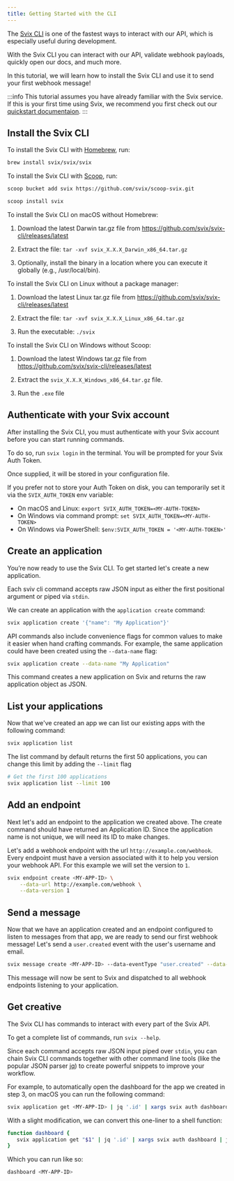```yaml
---
title: Getting Started with the CLI
---
```



The [Svix CLI](https://github.com/svix/svix-cli) is one of the fastest ways to interact with our API, which is especially useful during development.

With the Svix CLI you can interact with our API, validate webhook payloads, quickly open our docs, and much more.

In this tutorial, we will learn how to install the Svix CLI and use it to send your first webhook message!

:::info
This tutorial assumes you have already familiar with the Svix service. If this is your first time using Svix,
we recommend you first check out our [quickstart documentaion](https://docs.svix.com/overview).
:::

## Install the Svix CLI

<CLITabs>
<TabItem value="homebrew">

To install the Svix CLI with [Homebrew](https://homebrew.sh), run:



```sh
brew install svix/svix/svix
```
</TabItem>
<TabItem value="scoop">

To install the Svix CLI with [Scoop](https://scoop.sh/), run:


```sh
scoop bucket add svix https://github.com/svix/scoop-svix.git
```

```sh
scoop install svix
```

</TabItem>
<TabItem value="macos">

To install the Svix CLI on macOS without Homebrew:

1. Download the latest Darwin tar.gz file from <https://github.com/svix/svix-cli/releases/latest>

2. Extract the file: `tar -xvf svix_X.X.X_Darwin_x86_64.tar.gz`

2. Optionally, install the binary in a location where you can execute it globally (e.g., /usr/local/bin).

</TabItem>
<TabItem value="linux">

To install the Svix CLI on Linux without a package manager:

1. Download the latest Linux tar.gz file from <https://github.com/svix/svix-cli/releases/latest>

2. Extract the file: `tar -xvf svix_X.X.X_Linux_x86_64.tar.gz`

3. Run the executable: `./svix`

</TabItem>
<TabItem value="windows">

To install the Svix CLI on Windows without Scoop:

1. Download the latest Windows tar.gz file from <https://github.com/svix/svix-cli/releases/latest>

2. Extract the `svix_X.X.X_Windows_x86_64.tar.gz` file.

3. Run the `.exe` file

</TabItem>
</CLITabs>

## Authenticate with your Svix account

After installing the Svix CLI, you must authenticate with your Svix account before you can start running commands.

To do so, run `svix login` in the terminal. You will be prompted for your Svix Auth Token.

Once supplied, it will be stored in your configuration file.

If you prefer not to store your Auth Token on disk, you can temporarily set it via the `SVIX_AUTH_TOKEN` env variable:

 - On macOS and Linux: `export SVIX_AUTH_TOKEN=<MY-AUTH-TOKEN>`
 - On Windows via command prompt: `set SVIX_AUTH_TOKEN=<MY-AUTH-TOKEN>`
 - On Windows via PowerShell: `$env:SVIX_AUTH_TOKEN = '<MY-AUTH-TOKEN>'`

## Create an application

You’re now ready to use the Svix CLI. To get started let's create a new application.

Each sviv cli command accepts raw JSON input as either the first positional argument or piped via `stdin`.

We can create an application with the `application create` command:

```sh
svix application create '{"name": "My Application"}'
```

API commands also include convenience flags for common values to make it easier when hand crafting commands.
For example, the same application could have been created using the `--data-name` flag: 

```sh
svix application create --data-name "My Application"
```

This command creates a new application on Svix and returns the raw application object as JSON.

## List your applications

Now that we've created an app we can list our existing apps with the following command:

```sh
svix application list
```

The list command by default returns the first 50 applications, you can change this limit by adding the `--limit` flag

```sh
# Get the first 100 applications
svix application list --limit 100
```

## Add an endpoint

Next let's add an endpoint to the application we created above.  The create command should have returned an Application ID.
Since the application name is not unique, we will need its ID to make changes.

Let's add a webhook endpoint with the url `http://example.com/webhook`. Every endpoint must have a version associated with it
to help you version your webhook API.  For this example we will set the version to `1`.

```sh
svix endpoint create <MY-APP-ID> \
    --data-url http://example.com/webhook \
    --data-version 1
```

## Send a message

Now that we have an application created and an endpoint configured to listen to messages from that app, we are ready to send our first
webhook message! Let's send a `user.created` event with the user's username and email.

```sh
svix message create <MY-APP-ID> --data-eventType "user.created" --data-payload "{\"username\":\"new_user\",\"email\":\"new_user@example.com\"}"
```

This message will now be sent to Svix and dispatched to all webhook endpoints listening to your application.

## Get creative

The Svix CLI has commands to interact with every part of the Svix API.

To get a complete list of commands, run `svix --help`.

Since each command accepts raw JSON input piped over `stdin`, you can chain Svix CLI commands together with other command line tools (like the popular JSON parser
[jq](https://stedolan.github.io/jq/)) to create powerful snippets to improve your workflow.

For example, to automatically open the dashboard for the app we created in step 3, on macOS you can run the following command:


```sh
svix application get <MY-APP-ID> | jq '.id' | xargs svix auth dashboard | jq '.url' | xargs open
```

With a slight modification, we can convert this one-liner to a shell function:

```zsh
function dashboard {
   svix application get "$1" | jq '.id' | xargs svix auth dashboard | jq '.url' | xargs open
}
```

Which you can run like so:

```zsh
dashboard <MY-APP-ID>
```
